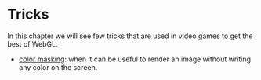 # Tricks

In this chapter we will see few tricks that are used in video games to get the
best of WebGL.

-   [color masking](#/tricks/color-mask): when it can be useful to render an
    image without writing any color on the screen.
